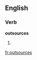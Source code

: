 ==English==

===Verb===
'''outsources'''

# {{third-person singular of|[[outsource]]}}

[[fr:outsources]]